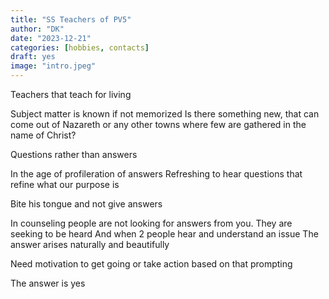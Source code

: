 ```yaml
---
title: "SS Teachers of PV5"
author: "DK"
date: "2023-12-21"
categories: [hobbies, contacts]
draft: yes
image: "intro.jpeg"
---
```


Teachers that teach for living

Subject matter is known if not memorized Is there something new, that can come out of Nazareth or any other towns where few are gathered in the name of Christ?

Questions rather than answers

In the age of profileration of answers Refreshing to hear questions that refine what our purpose is

Bite his tongue and not give answers

In counseling people are not looking for answers from you. They are seeking to be heard And when 2 people hear and understand an issue The answer arises naturally and beautifully

Need motivation to get going or take action based on that prompting

The answer is yes
